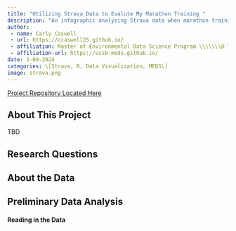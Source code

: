 ```yaml
---
title: "Utilizing Strava Data to Evalute My Marathon Training "
description: "An infographic analyzing Strava data when marathon training in 2023."
author:
 - name: Carly Caswell
 - url: https://ccaswell25.github.io/
 - affiliation: Master of Environmental Data Science Program \\\\\\\@ The Bren School (UCSB) & The National Center for Ecological Analysis & Synthesis
 - affiliation-url: https://ucsb-meds.github.io/
date: 3-09-2024
categories: \[Strava, R, Data Visualization, MEDS\] 
image: strava.png
--- 
```


[Project Repository Located Here](https://github.com/ccaswell25/eds222-final)

## About This Project

TBD

## Research Questions


## About the Data


## Preliminary Data Analysis


#### Reading in the Data

